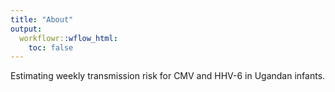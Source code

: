 ```yaml
---
title: "About"
output:
  workflowr::wflow_html:
    toc: false
---
```


Estimating weekly transmission risk for CMV and HHV-6 in Ugandan infants.

